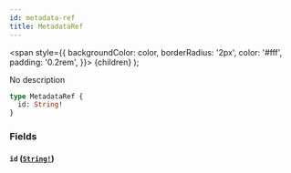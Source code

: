 ```yaml
---
id: metadata-ref
title: MetadataRef
---
```


<span
style={{
      backgroundColor: color,
      borderRadius: '2px',
      color: '#fff',
      padding: '0.2rem',
    }}>
{children}
</span>
);

No description

```graphql
type MetadataRef {
  id: String!
}
```

### Fields

#### `id` ([`String!`](/docs/schema/scalars/string))
